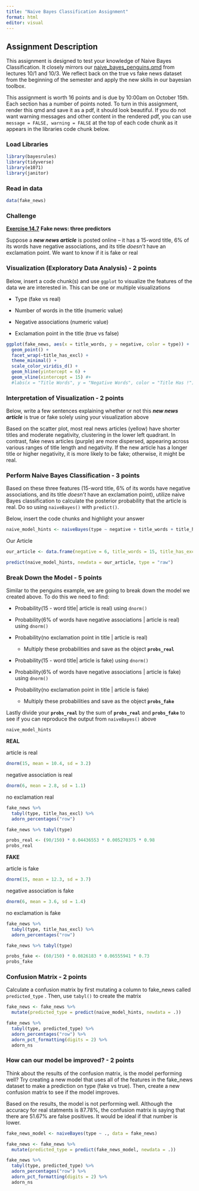 ```yaml
---
title: "Naive Bayes Classification Assignment"
format: html
editor: visual
---
```


## Assignment Description

This assignment is designed to test your knowledge of Naive Bayes Classification. It closely mirrors our [naive_bayes_penguins.qmd](https://github.com/NSF-ALL-SPICE-Alliance/DS400/blob/main/week7/naive_bayes_penguins.qmd) from lectures 10/1 and 10/3. We reflect back on the true vs fake news dataset from the beginning of the semester and apply the new skills in our bayesian toolbox.

This assignment is worth 16 points and is due by 10:00am on October 15th. Each section has a number of points noted. To turn in this assignment, render this qmd and save it as a pdf, it should look beautiful. If you do not want warning messages and other content in the rendered pdf, you can use `message = FALSE, warning = FALSE` at the top of each code chunk as it appears in the libraries code chunk below.

### Load Libraries

```r
library(bayesrules)
library(tidyverse)
library(e1071)
library(janitor)
```

### Read in data

```r
data(fake_news)
```

### Challenge

[**Exercise 14.7**](https://www.bayesrulesbook.com/chapter-14#exercises-13) **Fake news: three predictors**

Suppose a ***new news article*** is posted online – it has a 15-word title, 6% of its words have negative associations, and its title *doesn’t* have an exclamation point. We want to know if it is fake or real

### Visualization (Exploratory Data Analysis) - 2 points

Below, insert a code chunk(s) and use `ggplot` to visualize the features of the data we are interested in. This can be one or multiple visualizations

-   Type (fake vs real)

-   Number of words in the title (numeric value)

-   Negative associations (numeric value)

-   Exclamation point in the title (true vs false)

```r
ggplot(fake_news, aes(x = title_words, y = negative, color = type)) +
  geom_point() +
  facet_wrap(~title_has_excl) +
  theme_minimal() +
  scale_color_viridis_d() +
  geom_hline(yintercept = 6) +
  geom_vline(xintercept = 15) #+
  #labs(x = "Title Words", y = "Negative Words", color = "Title Has !") 
```

### Interpretation of Visualization - 2 points

Below, write a few sentences explaining whether or not this ***new news article*** is true or fake solely using your visualization above

Based on the scatter plot, most real news articles (yellow) have shorter titles and moderate negativity, clustering in the lower left quadrant. In contrast, fake news articles (purple) are more dispersed, appearing across various ranges of title length and negativity. If the new article has a longer title or higher negativity, it is more likely to be fake; otherwise, it might be real.

### Perform Naive Bayes Classification - 3 points

Based on these three features (15-word title, 6% of its words have negative associations, and its title *doesn’t* have an exclamation point), utilize naive Bayes classification to calculate the posterior probability that the article is real. Do so using `naiveBayes()` with `predict()`.

Below, insert the code chunks and highlight your answer

```r
naive_model_hints <- naiveBayes(type ~ negative + title_words + title_has_excl, data = fake_news)
```

Our Article

```r
our_article <- data.frame(negative = 6, title_words = 15, title_has_excl = "FALSE")
```

```r
predict(naive_model_hints, newdata = our_article, type = "raw")
```

### Break Down the Model - 5 points

Similar to the penguins example, we are going to break down the model we created above. To do this we need to find:

-   Probability(15 - word title\| article is real) using `dnorm()`

-   Probability(6% of words have negative associations \| article is real) using `dnorm()`

-   Probability(no exclamation point in title \| article is real)

    -   Multiply these probabilities and save as the object **`probs_real`**

-   Probability(15 - word title\| article is fake) using `dnorm()`

-   Probability(6% of words have negative associations \| article is fake) using `dnorm()`

-   Probability(no exclamation point in title \| article is fake)

    -   Multiply these probabilities and save as the object **`probs_fake`**

Lastly divide your **`probs_real`** by the sum of **`probs_real`** and **`probs_fake`** to see if you can reproduce the output from `naiveBayes()` above

```r
naive_model_hints
```

**REAL**

article is real

```r
dnorm(15, mean = 10.4, sd = 3.2)
```

negative association is real

```r
dnorm(6, mean = 2.8, sd = 1.1)
```

no exclamation real

```r
fake_news %>% 
  tabyl(type, title_has_excl) %>% 
  adorn_percentages("row")

fake_news %>% tabyl(type)
```

```r
probs_real <- (90/150) * 0.04436553 * 0.005270375 * 0.98
probs_real
```

**FAKE**

article is fake

```r
dnorm(15, mean = 12.3, sd = 3.7)
```

negative association is fake

```r
dnorm(6, mean = 3.6, sd = 1.4)
```

no exclamation is fake

```r
fake_news %>% 
  tabyl(type, title_has_excl) %>% 
  adorn_percentages("row")

fake_news %>% tabyl(type)
```

```r
probs_fake <- (60/150) * 0.0826183 * 0.06555941 * 0.73
probs_fake
```

### Confusion Matrix - 2 points

Calculate a confusion matrix by first mutating a column to fake_news called `predicted_type` . Then, use `tabyl()` to create the matrix

```r
fake_news <- fake_news %>% 
  mutate(predicted_type = predict(naive_model_hints, newdata = .))
```

```r
fake_news %>% 
  tabyl(type, predicted_type) %>% 
  adorn_percentages("row") %>% 
  adorn_pct_formatting(digits = 2) %>%
  adorn_ns
```

### How can our model be improved? - 2 points

Think about the results of the confusion matrix, is the model performing well? Try creating a new model that uses all of the features in the fake_news dataset to make a prediction on type (fake vs true). Then, create a new confusion matrix to see if the model improves.

Based on the results, the model is not performing well. Although the accuracy for real statments is 87.78%, the confusion matrix is saying that there are 51.67% are false positives. It would be ideal if that number is lower.

```r
fake_news_model <- naiveBayes(type ~ ., data = fake_news)
```

```r
fake_news <- fake_news %>% 
  mutate(predicted_type = predict(fake_news_model, newdata = .))
```

```r
fake_news %>% 
  tabyl(type, predicted_type) %>% 
  adorn_percentages("row") %>% 
  adorn_pct_formatting(digits = 2) %>%
  adorn_ns
```
